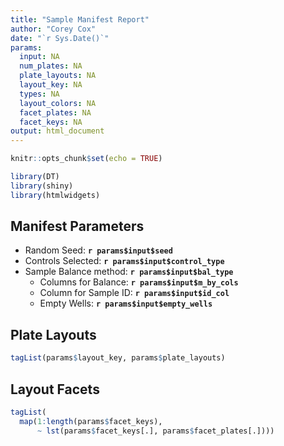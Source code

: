 ```yaml
---
title: "Sample Manifest Report"
author: "Corey Cox"
date: "`r Sys.Date()`"
params:
  input: NA
  num_plates: NA
  plate_layouts: NA
  layout_key: NA
  types: NA
  layout_colors: NA
  facet_plates: NA
  facet_keys: NA
output: html_document
---
```


```r
knitr::opts_chunk$set(echo = TRUE)

library(DT)
library(shiny)
library(htmlwidgets)
```
## Manifest Parameters
* Random Seed: **`r params$input$seed`**
* Controls Selected: **`r params$input$control_type`**
* Sample Balance method: **`r params$input$bal_type`**
  + Columns for Balance: **`r params$input$m_by_cols`**
  + Column for Sample ID: **`r params$input$id_col`**
  + Empty Wells: **`r params$input$empty_wells`**

## Plate Layouts
```r
tagList(params$layout_key, params$plate_layouts)
```

## Layout Facets
```r
tagList(
  map(1:length(params$facet_keys),
      ~ lst(params$facet_keys[.], params$facet_plates[.])))
```